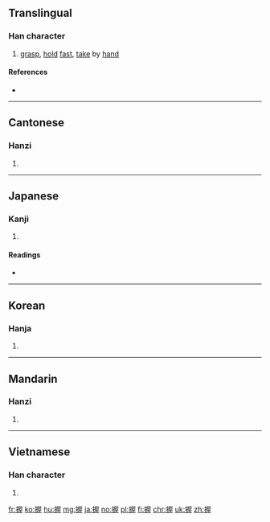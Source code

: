 ==Translingual==

===Han character===
{{Han char|rn=64|rad=手|as=09|sn=12|four=5701<sub>4</sub>|canj=手尸一土 (QSMG)|ids=⿰[[扌]][[屋]]}}

# [[grasp]], [[hold]] [[fast]], [[take]] by [[hand]]

====References====
* {{Han ref|kx=0443.070|dkj=12366|dj=0794.080|hdz=31925.070|uh=63E1|ud=25569|bh=B4A4|bd=46244}}

----

==Cantonese==

===Hanzi===
{{yue-hanzi|jyut=aak1, ak1|y=ak1}}

# {{defn|lang=yue|sort=手09}}

----

==Japanese==

===Kanji===
{{ja-kanji|grade=c|rs=手09}}

# {{defn|lang=ja|sort=手09}}

====Readings====
* {{ja-readings|on=[[あく]] (aku)|kun=[[にぎる]] (nigiru), [[にぎり]] (nigiri)}}

----

==Korean==

===Hanja===
{{ko-hanja|hangeul=악|eumhun=|rv=ak|mr=ak|y=ak}}

# {{defn|lang=ko|sort=手09}}

----

==Mandarin==

===Hanzi===
{{cmn-hanzi|pin=[[wò]] ([[wo4]])|wg=wo<sup>4</sup>}}

# {{defn|lang=cmn|sort=手09}}

----

==Vietnamese==

===Han character===
{{vi-hantu|[[ác]], [[át]], [[ốc]]|rs=手09}}

# {{defn|lang=vi|sort=手09}}

[[fr:握]]
[[ko:握]]
[[hu:握]]
[[mg:握]]
[[ja:握]]
[[no:握]]
[[pl:握]]
[[fi:握]]
[[chr:握]]
[[uk:握]]
[[zh:握]]